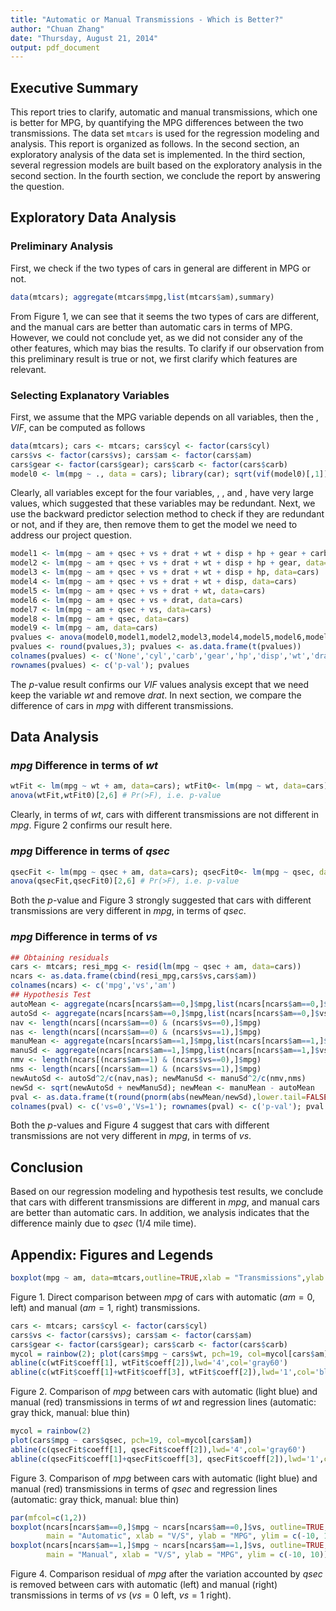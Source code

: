 ```yaml
---
title: "Automatic or Manual Transmissions - Which is Better?"
author: "Chuan Zhang"
date: "Thursday, August 21, 2014"
output: pdf_document
---
```



## Executive Summary

This report tries to clarify, automatic and manual transmissions, which one is better for MPG, by quantifying the MPG differences between the two transmissions. The data set <code>mtcars</code> is used for the regression modeling and analysis. This report is organized as follows. In the second section, an exploratory analysis of the data set is implemented. In the third section, several regression models are built based on the exploratory analysis in the second section. In the fourth section, we conclude the report by answering the question.

## Exploratory Data Analysis

### Preliminary Analysis
First, we check if the two types of cars in general are different in MPG or not.
```r
data(mtcars); aggregate(mtcars$mpg,list(mtcars$am),summary)
```

From Figure 1, we can see that it seems the two types of cars are different, and the manual cars are better than automatic cars in terms of MPG. However, we could not conclude yet, as we did not consider any of the other features, which may bias the results. To clarify if our observation from this preliminary result is true or not, we first clarify which features are relevant.

### Selecting Explanatory Variables
First, we assume that the MPG variable depends on all variables, then the \textbf{variance inflation factor}, $VIF$, can be computed as follows

```r
data(mtcars); cars <- mtcars; cars$cyl <- factor(cars$cyl)
cars$vs <- factor(cars$vs); cars$am <- factor(cars$am)
cars$gear <- factor(cars$gear); cars$carb <- factor(cars$carb)
model0 <- lm(mpg ~ ., data = cars); library(car); sqrt(vif(model0)[,1])
```

Clearly, all variables except for the four variables, \emph{drat}, \emph{qsec}, \emph{vs} and \emph{am}, have very large \emph{VIF} values, which suggested that these variables may be redundant. Next, we use the backward predictor selection method to check if they are redundant or not, and if they are, then remove them to get the model we need to address our project question.

```r
model1 <- lm(mpg ~ am + qsec + vs + drat + wt + disp + hp + gear + carb, data=cars)
model2 <- lm(mpg ~ am + qsec + vs + drat + wt + disp + hp + gear, data=cars)
model3 <- lm(mpg ~ am + qsec + vs + drat + wt + disp + hp, data=cars)
model4 <- lm(mpg ~ am + qsec + vs + drat + wt + disp, data=cars)
model5 <- lm(mpg ~ am + qsec + vs + drat + wt, data=cars)
model6 <- lm(mpg ~ am + qsec + vs + drat, data=cars)
model7 <- lm(mpg ~ am + qsec + vs, data=cars)
model8 <- lm(mpg ~ am + qsec, data=cars)
model9 <- lm(mpg ~ am, data=cars)
pvalues <- anova(model0,model1,model2,model3,model4,model5,model6,model7,model8,model9)[,6]
pvalues <- round(pvalues,3); pvalues <- as.data.frame(t(pvalues))
colnames(pvalues) <- c('None','cyl','carb','gear','hp','disp','wt','drat','vs','qsec')
rownames(pvalues) <- c('p-val'); pvalues
```
The $p$-value result confirms our $VIF$ values analysis except that we need keep the variable $wt$ and remove $drat$. In next section, we compare the difference of cars in $mpg$ with different transmissions.

## Data Analysis

### $mpg$ Difference in terms of $wt$
```r
wtFit <- lm(mpg ~ wt + am, data=cars); wtFit0<- lm(mpg ~ wt, data=cars)
anova(wtFit,wtFit0)[2,6] # Pr(>F), i.e. p-value
```
Clearly, in terms of $wt$, cars with different transmissions are not different in $mpg$. Figure 2 confirms our result here.

### $mpg$ Difference in terms of $qsec$
```r
qsecFit <- lm(mpg ~ qsec + am, data=cars); qsecFit0<- lm(mpg ~ qsec, data=cars)
anova(qsecFit,qsecFit0)[2,6] # Pr(>F), i.e. p-value
```
Both the $p$-value and Figure 3 strongly suggested that cars with different transmissions are very different in $mpg$, in terms of $qsec$.

### $mpg$ Difference in terms of $vs$
```r
## Obtaining residuals
cars <- mtcars; resi_mpg <- resid(lm(mpg ~ qsec + am, data=cars))
ncars <- as.data.frame(cbind(resi_mpg,cars$vs,cars$am))
colnames(ncars) <- c('mpg','vs','am')
## Hypothesis Test
autoMean <- aggregate(ncars[ncars$am==0,]$mpg,list(ncars[ncars$am==0,]$vs),mean)[,2]
autoSd <- aggregate(ncars[ncars$am==0,]$mpg,list(ncars[ncars$am==0,]$vs),sd)[,2]
nav <- length(ncars[(ncars$am==0) & (ncars$vs==0),]$mpg)
nas <- length(ncars[(ncars$am==0) & (ncars$vs==1),]$mpg)
manuMean <- aggregate(ncars[ncars$am==1,]$mpg,list(ncars[ncars$am==1,]$vs),mean)[,2]
manuSd <- aggregate(ncars[ncars$am==1,]$mpg,list(ncars[ncars$am==1,]$vs),sd)[,2]
nmv <- length(ncars[(ncars$am==1) & (ncars$vs==0),]$mpg)
nms <- length(ncars[(ncars$am==1) & (ncars$vs==1),]$mpg)
newAutoSd <- autoSd^2/c(nav,nas); newManuSd <- manuSd^2/c(nmv,nms)
newSd <- sqrt(newAutoSd + newManuSd); newMean <- manuMean - autoMean
pval <- as.data.frame(t(round(pnorm(abs(newMean/newSd),lower.tail=FALSE),3)))
colnames(pval) <- c('vs=0','Vs=1'); rownames(pval) <- c('p-val'); pval
```
Both the $p$-values and Figure 4 suggest that cars with different transmissions are not very different in $mpg$, in terms of $vs$.

## Conclusion
Based on our regression modeling and hypothesis test results, we conclude that cars with different transmissions are different in $mpg$, and manual cars are better than automatic cars. In addition, we analysis indicates that the difference mainly due to $qsec$ (1/4 mile time).


## Appendix: Figures and Legends
```r
boxplot(mpg ~ am, data=mtcars,outline=TRUE,xlab = "Transmissions",ylab = "MPG")
```

Figure 1. Direct comparison between $mpg$ of cars with automatic ($am=0$, left) and manual ($am=1$, right) transmissions.


```r
cars <- mtcars; cars$cyl <- factor(cars$cyl)
cars$vs <- factor(cars$vs); cars$am <- factor(cars$am)
cars$gear <- factor(cars$gear); cars$carb <- factor(cars$carb)
mycol = rainbow(2); plot(cars$mpg ~ cars$wt, pch=19, col=mycol[cars$am])
abline(c(wtFit$coeff[1], wtFit$coeff[2]),lwd='4',col='gray60')
abline(c(wtFit$coeff[1]+wtFit$coeff[3], wtFit$coeff[2]),lwd='1',col='blue')
```

Figure 2. Comparison of $mpg$ between cars with automatic (light blue) and manual (red) transmissions in terms of $wt$ and regression lines (automatic: gray thick, manual: blue thin)


```r
mycol = rainbow(2)
plot(cars$mpg ~ cars$qsec, pch=19, col=mycol[cars$am])
abline(c(qsecFit$coeff[1], qsecFit$coeff[2]),lwd='4',col='gray60')
abline(c(qsecFit$coeff[1]+qsecFit$coeff[3], qsecFit$coeff[2]),lwd='1',col='blue')
```

Figure 3. Comparison of $mpg$ between cars with automatic (light blue) and manual (red) transmissions in terms of $qsec$ and regression lines (automatic: gray thick, manual: blue thin)


```r
par(mfcol=c(1,2))
boxplot(ncars[ncars$am==0,]$mpg ~ ncars[ncars$am==0,]$vs, outline=TRUE,
        main = "Automatic", xlab = "V/S", ylab = "MPG", ylim = c(-10, 10))
boxplot(ncars[ncars$am==1,]$mpg ~ ncars[ncars$am==1,]$vs, outline=TRUE,
        main = "Manual", xlab = "V/S", ylab = "MPG", ylim = c(-10, 10))
```

Figure 4. Comparison residual of $mpg$ after the variation accounted by $qsec$ is removed between cars with automatic (left) and manual (right) transmissions in terms of $vs$ ($vs=0$ left, $vs=1$ right).

